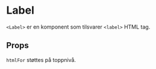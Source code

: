 

<Meta of={LabelStories} />

# Label

<ComponentLinkRow
  docsHref="https://design.domstol.no/987b33f71/p/3718e2-typography"
  figmaHref="https://www.figma.com/file/ewqSDmkgqDQ5PyOsRp4V5b/DDS-Komponenter?type=design&node-id=9982-211782&mode=design&t=gx7RPj9DH45EpNDL-4"
  githubHref="https://github.com/domstolene/designsystem/tree/main/packages/components/src/components/Typography/Label"
  withBottomSpacing
/>

`<Label>` er en komponent som tilsvarer `<label>` HTML tag.

## Props

<Canvas of={LabelStories.Default} />
<Controls of={LabelStories.Default} />

`htmlFor` støttes på toppnivå.
